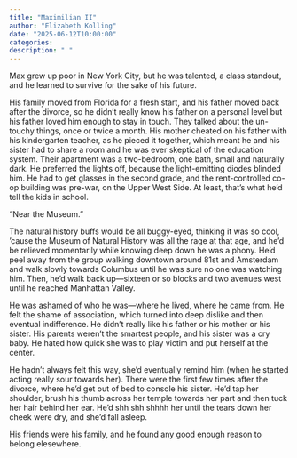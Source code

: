 ```yaml
---
title: "Maximilian II"
author: "Elizabeth Kolling"
date: "2025-06-12T10:00:00"
categories: 
description: " "
---
```



Max grew up poor in New York City, but he was talented, a class standout, and he learned to survive for the sake of his future.

His family moved from Florida for a fresh start, and his father moved back after the divorce, so he didn’t really know his father on a personal level but his father loved him enough to stay in touch. They talked about the un-touchy things, once or twice a month. His mother cheated on his father with his kindergarten teacher, as he pieced it together, which meant he and his sister had to share a room and he was ever skeptical of the education system. Their apartment was a two-bedroom, one bath, small and naturally dark. He preferred the lights off, because the light-emitting diodes blinded him. He had to get glasses in the second grade, and the rent-controlled co-op building was pre-war, on the Upper West Side. At least, that’s what he’d tell the kids in school. 

“Near the Museum.” 

The natural history buffs would be all buggy-eyed, thinking it was so cool, ‘cause the Museum of Natural History was all the rage at that age, and he’d be relieved momentarily while knowing deep down he was a phony. He’d peel away from the group walking downtown around 81st and Amsterdam and walk slowly towards Columbus until he was sure no one was watching  him. Then, he’d walk back up—sixteen or so blocks and two avenues west until he reached Manhattan Valley.  

He was ashamed of who he was—where he lived, where he came from. He felt the shame of association, which turned into deep dislike and then eventual indifference. He didn’t really like his father or his mother or his sister. His parents weren’t the smartest people, and his sister was a cry baby. He hated how quick she was to play victim and put herself at the center. 

He hadn’t always felt this way, she’d eventually remind him (when he started acting really sour towards her). There were the first few times after the divorce, where he’d get out of bed to console his sister. He’d tap her shoulder, brush his thumb across her temple towards her part and then tuck her hair behind her ear. He’d shh shh shhhh her until the tears down her cheek were dry, and she’d fall asleep.

His friends were his family, and he found any good enough reason to belong elesewhere. 